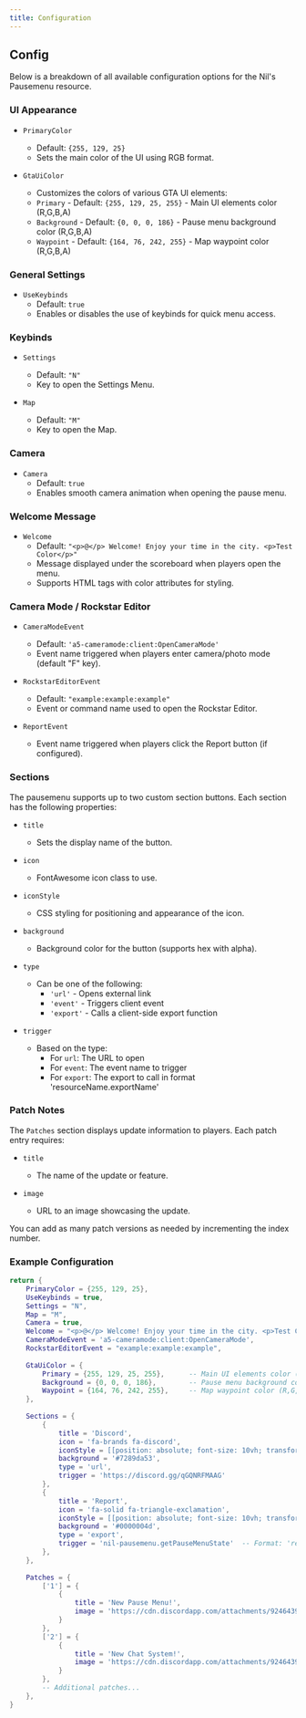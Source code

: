 ```yaml
---
title: Configuration
---
```


## Config

Below is a breakdown of all available configuration options for the Nil's Pausemenu resource.

### UI Appearance

- `PrimaryColor`
  - Default: `{255, 129, 25}`
  - Sets the main color of the UI using RGB format.

- `GtaUiColor`
  - Customizes the colors of various GTA UI elements:
  - `Primary` - Default: `{255, 129, 25, 255}` - Main UI elements color (R,G,B,A)
  - `Background` - Default: `{0, 0, 0, 186}` - Pause menu background color (R,G,B,A)
  - `Waypoint` - Default: `{164, 76, 242, 255}` - Map waypoint color (R,G,B,A)

### General Settings

- `UseKeybinds`
  - Default: `true`
  - Enables or disables the use of keybinds for quick menu access.

### Keybinds

- `Settings`
  - Default: `"N"`
  - Key to open the Settings Menu.
  
- `Map`
  - Default: `"M"`
  - Key to open the Map.

### Camera

- `Camera`
  - Default: `true`
  - Enables smooth camera animation when opening the pause menu.

### Welcome Message

- `Welcome`
  - Default: `"<p>@</p> Welcome! Enjoy your time in the city. <p>Test Color</p>"`
  - Message displayed under the scoreboard when players open the menu.
  - Supports HTML tags with color attributes for styling.

### Camera Mode / Rockstar Editor

- `CameraModeEvent`
  - Default: `'a5-cameramode:client:OpenCameraMode'`
  - Event name triggered when players enter camera/photo mode (default "F" key).

- `RockstarEditorEvent`
  - Default: `"example:example:example"`
  - Event or command name used to open the Rockstar Editor.

- `ReportEvent`
  - Event name triggered when players click the Report button (if configured).

### Sections

The pausemenu supports up to two custom section buttons. Each section has the following properties:

- `title`
  - Sets the display name of the button.
  
- `icon`
  - FontAwesome icon class to use.
  
- `iconStyle`
  - CSS styling for positioning and appearance of the icon.
  
- `background`
  - Background color for the button (supports hex with alpha).
  
- `type`
  - Can be one of the following:
    - `'url'` - Opens external link
    - `'event'` - Triggers client event
    - `'export'` - Calls a client-side export function
  
- `trigger`
  - Based on the type:
    - For `url`: The URL to open
    - For `event`: The event name to trigger
    - For `export`: The export to call in format 'resourceName.exportName'

### Patch Notes

The `Patches` section displays update information to players. Each patch entry requires:

- `title`
  - The name of the update or feature.
  
- `image`
  - URL to an image showcasing the update.

You can add as many patch versions as needed by incrementing the index number.

### Example Configuration

```lua
return {
    PrimaryColor = {255, 129, 25},
    UseKeybinds = true,
    Settings = "N",
    Map = "M",
    Camera = true,
    Welcome = "<p>@</p> Welcome! Enjoy your time in the city. <p>Test Color</p>",
    CameraModeEvent = 'a5-cameramode:client:OpenCameraMode',
    RockstarEditorEvent = "example:example:example",
    
    GtaUiColor = {
        Primary = {255, 129, 25, 255},      -- Main UI elements color (R,G,B,A)
        Background = {0, 0, 0, 186},        -- Pause menu background color (R,G,B,A)
        Waypoint = {164, 76, 242, 255},     -- Map waypoint color (R,G,B,A)
    },
    
    Sections = {
        {
            title = 'Discord',
            icon = 'fa-brands fa-discord',
            iconStyle = [[position: absolute; font-size: 10vh; transform: rotate(15deg); opacity: 0.5; right: 0; bottom: 0;]],
            background = '#7289da53',
            type = 'url',
            trigger = 'https://discord.gg/qGQNRFMAAG'
        },
        {
            title = 'Report',
            icon = 'fa-solid fa-triangle-exclamation',
            iconStyle = [[position: absolute; font-size: 10vh; transform: rotate(-15deg); opacity: 0.3; left: 0; top: 0;]],
            background = '#0000004d',
            type = 'export',
            trigger = 'nil-pausemenu.getPauseMenuState'  -- Format: 'resourceName.exportName'
        },
    },
    
    Patches = {
        ['1'] = {
            {
                title = 'New Pause Menu!',
                image = 'https://cdn.discordapp.com/attachments/924643992166101053/1341257700553785416/image-enhanced_1.png'
            }
        },
        ['2'] = {
            {
                title = 'New Chat System!',
                image = 'https://cdn.discordapp.com/attachments/924643992166101053/1340074169911738509/image.png'
            }
        },
        -- Additional patches...
    },
}
```
